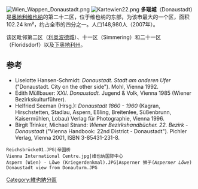 [[File:Wien_Wappen_Donaustadt.png|thumb]]
[[File:Kartewien22.png|thumb]]
'''多瑙城'''（Donaustadt）是[[奥地利|奥地利]][[维也纳|维也纳]]的第二十二区，位于维也纳的东部，为该市最大的一个区，面积102.24 km²，约占全市的四分之一。人口148,980人（2007年）。

该区毗邻第二区（[[利奥波德城|利奥波德城]]）、十一区（Simmering）和二十一区（Floridsdorf）以及[[下奥地利州|下奥地利州]]。

== 参考 ==
<references/>
* Liselotte Hansen-Schmidt: ''Donaustadt. Stadt am anderen Ufer'' ("Donaustadt. City on the other side"). Mohl, Vienna 1992.
* Edith Müllbauer: ''XXII. Donaustadt.'' Jugend & Volk, Vienna 1985 (Wiener Bezirkskulturführer).
* Helfried Seeman (Hrsg.): ''Donaustadt 1860 - 1960'' (Kagran, Hirschstetten, Stadlau, Aspern, Eßling, Breitenlee, Süßenbrunn, Kaisermühlen, Lobau) Verlag für Photographie, Vienna 1996.
* Birgit Trinker, Michael Strand: ''Wiener Bezirkshandbücher. 22. Bezirk - Donaustadt'' ("Vienna Handbook: 22nd District - Donaustadt"). Pichler Verlag, Vienna 2001, ISBN 3-85431-231-8.

<gallery>
 Reichsbrücke01.JPG|帝国桥
 Vienna International Centre.jpg|维也纳国际中心
 Aspern (Wien) - Löwe (Kriegerdenkmal).JPG|Asperner 狮子(''Asperner Löwe'')
 Donaustadt view from Donauturm.JPG
</gallery>
{{coord|48|13|05|N|16|28|59|E|region:AT-9_type:adm2nd|display=title}}

{{Authority control}}
[[Category:維也納分區|Category:維也納分區]]